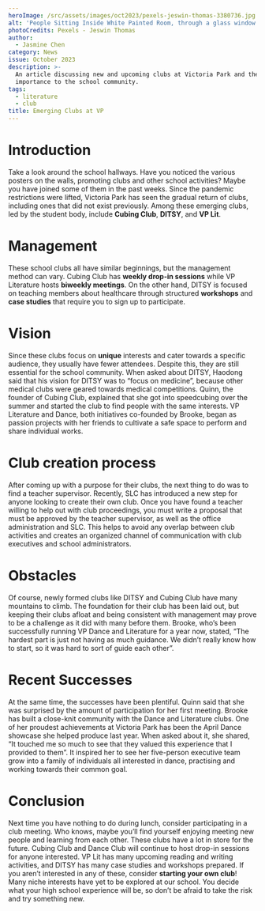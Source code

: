 ```yaml
---
heroImage: /src/assets/images/oct2023/pexels-jeswin-thomas-3380736.jpg
alt: 'People Sitting Inside White Painted Room, through a glass window'
photoCredits: Pexels - Jeswin Thomas
author:
  - Jasmine Chen
category: News
issue: October 2023
description: >-
  An article discussing new and upcoming clubs at Victoria Park and their
  importance to the school community.
tags:
  - literature
  - club
title: Emerging Clubs at VP
---
```


# Introduction

Take a look around the school hallways. Have you noticed the various posters on the walls, promoting clubs and other school activities? Maybe you have joined some of them in the past weeks. Since the pandemic restrictions were lifted, Victoria Park has seen the gradual return of clubs, including ones that did not exist previously. Among these emerging clubs, led by the student body, include **Cubing Club**, **DITSY**, and **VP Lit**.

# Management

These school clubs all have similar beginnings, but the management method can vary. Cubing Club has **weekly drop-in sessions** while VP Literature hosts **biweekly meetings**. On the other hand, DITSY is focused on teaching members about healthcare through structured **workshops** and **case studies** that require you to sign up to participate.

# Vision

Since these clubs focus on **unique** interests and cater towards a specific audience, they usually have fewer attendees. Despite this, they are still essential for the school community. When asked about DITSY, Haodong said that his vision for DITSY was to “focus on medicine”, because other medical clubs were geared towards medical competitions. Quinn, the founder of Cubing Club, explained that she got into speedcubing over the summer and started the club to find people with the same interests. VP Literature and Dance, both initiatives co-founded by Brooke, began as passion projects with her friends to cultivate a safe space to perform and share individual works.

# Club creation process

After coming up with a purpose for their clubs, the next thing to do was to find a teacher supervisor. Recently, SLC has introduced a new step for anyone looking to create their own club. Once you have found a teacher willing to help out with club proceedings, you must write a proposal that must be approved by the teacher supervisor, as well as the office administration and SLC. This helps to avoid any overlap between club activities and creates an organized channel of communication with club executives and school administrators.

# Obstacles

Of course, newly formed clubs like DITSY and Cubing Club have many mountains to climb. The foundation for their club has been laid out, but keeping their clubs afloat and being consistent with management may prove to be a challenge as it did with many before them. Brooke, who’s been successfully running VP Dance and Literature for a year now, stated, “The hardest part is just not having as much guidance. We didn’t really know how to start, so it was hard to sort of guide each other”.

# Recent Successes

At the same time, the successes have been plentiful. Quinn said that she was surprised by the amount of participation for her first meeting. Brooke has built a close-knit community with the Dance and Literature clubs. One of her proudest achievements at Victoria Park has been the April Dance showcase she helped produce last year. When asked about it, she shared, “It touched me so much to see that they valued this experience that I provided to them”. It inspired her to see her five-person executive team grow into a family of individuals all interested in dance, practising and working towards their common goal.

# Conclusion

Next time you have nothing to do during lunch, consider participating in a club meeting. Who knows, maybe you’ll find yourself enjoying meeting new people and learning from each other. These clubs have a lot in store for the future. Cubing Club and Dance Club will continue to host drop-in sessions for anyone interested. VP Lit has many upcoming reading and writing activities, and DITSY has many case studies and workshops prepared. If you aren’t interested in any of these, consider **starting your own club**! Many niche interests have yet to be explored at our school. You decide what your high school experience will be, so don’t be afraid to take the risk and try something new.

